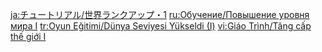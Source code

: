 {{Tutorial
|title    = World Level Increase (I)
|subtitle = Important Message
|type     = System
|icon     = Icon Tutorial Important.png
|about    = World Level
|image1   = Tutorial System World Level Increase (I) 1.png
|text1    = The {{Color|help|World Level will increase}} along with your Adventure Rank, giving more bountiful treasures. But naturally, the opponents you encounter will also grow stronger...
|image2   = Tutorial System World Level Increase (I) 2.png
|text2    = Sometimes you need to complete {{Color|help|Adventure Rank Ascension Quests}} to increase the World Level. Learn more at the Adventurers' Guild.
|sort     = 4001
}}
<noinclude>
<!-- interwikis -->
[[ja:チュートリアル/世界ランクアップ・1]]
[[ru:Обучение/Повышение уровня мира I]]
[[tr:Oyun Eğitimi/Dünya Seviyesi Yükseldi (I)]]
[[vi:Giáo Trình/Tăng cấp thế giới I]]
</noinclude>